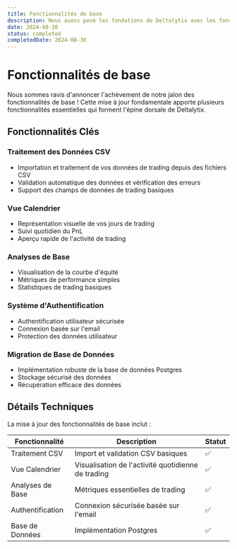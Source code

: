 ```yaml
---
title: Fonctionnalités de base
description: Nous avons posé les fondations de Deltalytix avec les fonctionnalités essentielles. Vous pouvez maintenant traiter les données CSV, visualiser les trades sur un calendrier et accéder aux analyses de base. Nous avons également implémenté l'authentification et migré vers une base de données Postgres robuste.
date: 2024-08-30
status: completed
completedDate: 2024-08-30
---
```


# Fonctionnalités de base

Nous sommes ravis d'annoncer l'achèvement de notre jalon des fonctionnalités de base ! Cette mise à jour fondamentale apporte plusieurs fonctionnalités essentielles qui forment l'épine dorsale de Deltalytix.

## Fonctionnalités Clés

### Traitement des Données CSV
- Importation et traitement de vos données de trading depuis des fichiers CSV
- Validation automatique des données et vérification des erreurs
- Support des champs de données de trading basiques

### Vue Calendrier
- Représentation visuelle de vos jours de trading
- Suivi quotidien du PnL
- Aperçu rapide de l'activité de trading

### Analyses de Base
- Visualisation de la courbe d'équité
- Métriques de performance simples
- Statistiques de trading basiques

### Système d'Authentification
- Authentification utilisateur sécurisée
- Connexion basée sur l'email
- Protection des données utilisateur

### Migration de Base de Données
- Implémentation robuste de la base de données Postgres
- Stockage sécurisé des données
- Récupération efficace des données

## Détails Techniques

La mise à jour des fonctionnalités de base inclut :

| Fonctionnalité | Description | Statut |
|----------------|-------------|---------|
| Traitement CSV | Import et validation CSV basiques | ✅ |
| Vue Calendrier | Visualisation de l'activité quotidienne de trading | ✅ |
| Analyses de Base | Métriques essentielles de trading | ✅ |
| Authentification | Connexion sécurisée basée sur l'email | ✅ |
| Base de Données | Implémentation Postgres | ✅ | 